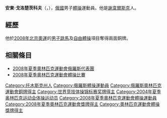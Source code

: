 {{Infobox gymnast
|name= 安東·戈洛楚茨科夫
|image=Anton Golotsutskov.jpg
|imagesize=200px
|caption=
|fullname= 安東·謝爾蓋耶維奇·戈洛楚茨科夫
|altname=
|nickname=
|country= {{RUS}}
|formercountry=
|birth_date=  {{birth date and age|1985|7|28}}
|birth_place= [[謝韋爾斯克|謝韋爾斯克]]
|hometown=
|residence=[[莫斯科|莫斯科]]
|death_date=
|death_place=
|height= {{convert|164|cm|ftin}}
|weight= {{convert|68|kg|lbs|sigfig=3}}
|discipline=男子競技體操
|level=Senior International
|natlteam=2002－2010 (8)
|club=[[莫斯科中央陸軍體育俱樂部|莫斯科中央陸軍體育俱樂部]]
|gym="Lake Krugloe"
|headcoach=Leonid Abramov
|assistcoach=
|formercoach=
|choreographer=
|music=
|eponymousskills=
|retired=
|show-medals=
|medaltemplates= <!-- see [[Template:MedalRelatedTemplates|Template:MedalRelatedTemplates]] -->
{{MedalCountry | {{RUS}} }}
{{MedalSport|[[競技體操|競技體操]]}}
{{MedalCompetition | [[奧林匹克運動會|奧林匹克運動會]]}}
{{MedalBronze|[[2008年夏季奧林匹克運動會|2008年 北京市]]|[[2008年夏季奧林匹克運動會體操比賽－男子自由體操|自由體操]]}}
{{MedalBronze|[[2008年夏季奧林匹克運動會|2008年 北京市]]|[[2008年夏季奧林匹克運動會體操比賽－男子跳馬|跳馬]]}}
{{MedalWorldChampionships}}
{{MedalBronze|[[2009年世界競技體操錦標賽|2009年 倫敦市]]|跳馬}}
{{MedalSilver|[[2010年世界競技體操錦標賽|2010年 鹿特丹市]]|跳馬}}
{{MedalSilver|[[2011年世界競技體操錦標賽|2011年 東京市]]|跳馬}}
{{MedalEuropeanChampionships}}
{{MedalGold  | [[2006年歐洲男子體操錦標賽|2006 沃洛斯]] |男子團體}}
{{MedalGold  | [[2006年歐洲男子體操錦標賽|2006 沃洛斯]] |自由體操}}
{{MedalGold  | [[2007年歐洲男子體操錦標賽|2007 阿姆斯特丹]] |男子跳馬}}
{{MedalGold  | {{link-en|2008 洛桑|2008 European Men's Artistic Gymnastics Championships}} |男子團體}}
{{MedalGold  | {{link-en|2008 洛桑|2008 European Men's Artistic Gymnastics Championships}} |自由體操}}
{{MedalBronze| {{link-en|2011 柏林|2011 European Artistic Gymnastics Championships}} |男子跳馬}}
{{MedalBronze| {{link-en|2011 柏林|2011 European Artistic Gymnastics Championships}} |自由體操}}
}}
'''安東·戈洛楚茨科夫'''（{{lang-ru|'''Антон Сергеевич Голоцуцков'''}}，{{bd|1985年|7月28日|||}}），[[俄國|俄國]]男子[[競技體操|體操]]運動員。他是[[謝韋爾斯克|謝韋爾斯克]]人。

== 經歷 ==
他於[[2008年北京奧運|2008年北京奧運]]的[[2008年夏季奧林匹克運動會體操比賽－男子跳馬|男子跳馬]]及[[2008年夏季奧林匹克運動會體操比賽－男子自由體操|自由體操]]項目奪得兩面銅牌。

== 相關條目 ==
* [[2008年夏季奧林匹克運動會俄羅斯代表團|2008年夏季奧林匹克運動會俄羅斯代表團]]
* [[2008年夏季奧林匹克運動會體操比賽|2008年夏季奧林匹克運動會體操比賽]]

{{Authority control}}
{{DEFAULTSORT:Golotsutskov}}
[[Category:托木斯克州人|Category:托木斯克州人]]
[[Category:俄羅斯體操運動員|Category:俄羅斯體操運動員]]
[[Category:俄羅斯奧林匹克運動會銅牌得主|Category:俄羅斯奧林匹克運動會銅牌得主]]
[[Category:世界竞技体操锦标赛奖牌得主|Category:世界竞技体操锦标赛奖牌得主]]
[[Category:2004年夏季奥林匹克运动会体操运动员|Category:2004年夏季奥林匹克运动会体操运动员]]
[[Category:2008年夏季奧林匹克運動會體操運動員|Category:2008年夏季奧林匹克運動會體操運動員]]
[[Category:2008年夏季奧林匹克運動會獎牌得主|Category:2008年夏季奧林匹克運動會獎牌得主]]
[[Category:奧林匹克運動會體操獎牌得主|Category:奧林匹克運動會體操獎牌得主]]